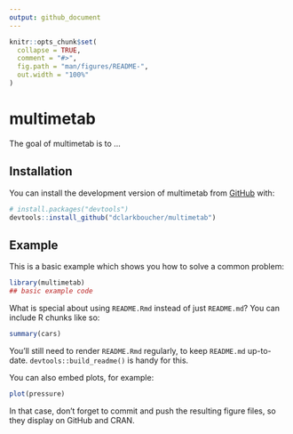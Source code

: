 ```yaml
---
output: github_document
---
```


<!-- README.md is generated from README.Rmd. Please edit that file -->

```r
knitr::opts_chunk$set(
  collapse = TRUE,
  comment = "#>",
  fig.path = "man/figures/README-",
  out.width = "100%"
)
```

# multimetab

<!-- badges: start -->
<!-- badges: end -->

The goal of multimetab is to ...

## Installation

You can install the development version of multimetab from [GitHub](https://github.com/) with:

``` r
# install.packages("devtools")
devtools::install_github("dclarkboucher/multimetab")
```

## Example

This is a basic example which shows you how to solve a common problem:

```r
library(multimetab)
## basic example code
```

What is special about using `README.Rmd` instead of just `README.md`? You can include R chunks like so:

```r
summary(cars)
```

You'll still need to render `README.Rmd` regularly, to keep `README.md` up-to-date. `devtools::build_readme()` is handy for this.

You can also embed plots, for example:

```r
plot(pressure)
```

In that case, don't forget to commit and push the resulting figure files, so they display on GitHub and CRAN.
